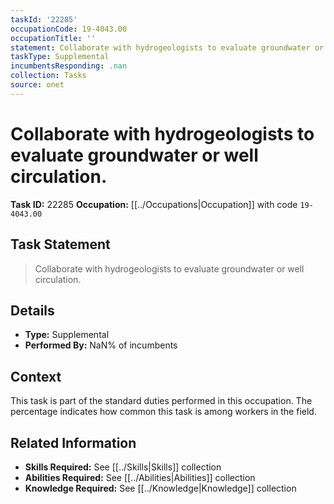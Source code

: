 ```yaml
---
taskId: '22285'
occupationCode: 19-4043.00
occupationTitle: ''
statement: Collaborate with hydrogeologists to evaluate groundwater or well circulation.
taskType: Supplemental
incumbentsResponding: .nan
collection: Tasks
source: onet
---
```

# Collaborate with hydrogeologists to evaluate groundwater or well circulation.

**Task ID:** 22285
**Occupation:** [[../Occupations|Occupation]] with code `19-4043.00`

## Task Statement

> Collaborate with hydrogeologists to evaluate groundwater or well circulation.

## Details

- **Type:** Supplemental
- **Performed By:** NaN% of incumbents

## Context

This task is part of the standard duties performed in this occupation. The percentage indicates how common this task is among workers in the field.

## Related Information

- **Skills Required:** See [[../Skills|Skills]] collection
- **Abilities Required:** See [[../Abilities|Abilities]] collection
- **Knowledge Required:** See [[../Knowledge|Knowledge]] collection
